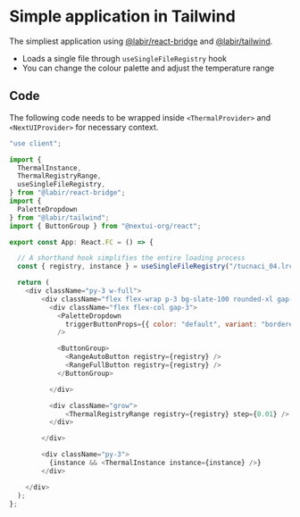 


# Simple application in Tailwind

The simpliest application using [@labir/react-bridge](/react-bridge) and [@labir/tailwind](/tailwind).

- Loads a single file through `useSingleFileRegistry` hook
- You can change the colour palette and adjust the temperature range

## Code

The following code needs to be wrapped inside `<ThermalProvider>` and `<NextUIProvider>` for necessary context.

```javascript filename="app.tsx"
"use client";

import {
  ThermalInstance,
  ThermalRegistryRange,
  useSingleFileRegistry,
} from "@labir/react-bridge";
import {
  PaletteDropdown
} from "@labir/tailwind";
import { ButtonGroup } from "@nextui-org/react";

export const App: React.FC = () => {

  // A shorthand hook simplifies the entire loading process
  const { registry, instance } = useSingleFileRegistry("/tucnaci_04.lrc");

  return (
    <div className="py-3 w-full">
        <div className="flex flex-wrap p-3 bg-slate-100 rounded-xl gap-2">
          <div className="flex flex-col gap-3">
            <PaletteDropdown
              triggerButtonProps={{ color: "default", variant: "bordered" }}
            />

            <ButtonGroup>
              <RangeAutoButton registry={registry} />
              <RangeFullButton registry={registry} />
            </ButtonGroup>

          </div>

          <div className="grow">
              <ThermalRegistryRange registry={registry} step={0.01} />
          </div>

        </div>

        <div className="py-3">
          {instance && <ThermalInstance instance={instance} />}
        </div>

    </div>
  );
};
```
